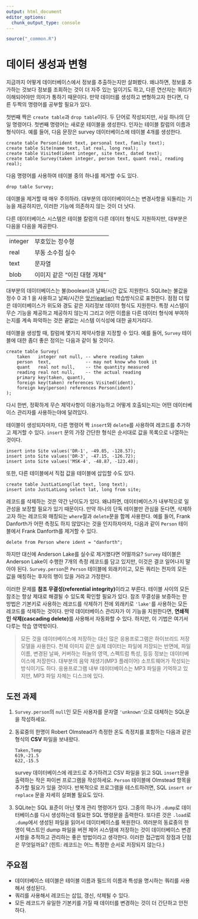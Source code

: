 ```yaml
---
output: html_document
editor_options: 
  chunk_output_type: console
---
```


```r
source("_common.R")
```


# 데이터 생성과 변형 {#database-data-create}

지금까지 어떻게 데이터베이스에서 정보를 추출하는지만 살펴봤다.
왜냐하면, 정보를 추가하는 것보다 정보를 조회하는 것이 더 자주 있는 일이기도 하고, 다른 연산자는 쿼리가 이해되어야만 의미가 통하기 때문이다.
만약 데이터를 생성하고 변형하고자 한다면, 다른 두짝의 명령어를 공부할 필요가 있다.

첫번째 짝은 `create table`과 `drop table`이다.
두 단어로 작성되지만, 사실 하나의 단일 명령어다.
첫번째 명령어는 새로운 테이블을 생성한다. 인자는 테이블 칼럼의 이름과 형식이다.
예를 들어, 다음 문장은 survey 데이터베이스에 테이블 4개를 생성한다.

```
create table Person(ident text, personal text, family text);
create table Site(name text, lat real, long real);
create table Visited(ident integer, site text, dated text);
create table Survey(taken integer, person text, quant real, reading real);
```

다음 명령어를 사용하여 테이블 중의 하나를 제거할 수도 있다.

```
drop table Survey;
```

데이블을 제거할 때 매우 주의하라. 대부분의 데이터베이이스는 변경사항을 되돌리는 기능을 제공하지만, 이러한 기능에 의존하지 않는 것이 더 낫다.

다른 데이터베이스 시스템은 테이블 칼럼의 다른 데이터 형식도 지원하지만,
대부분은 다음을 다음을 제공한다.

<table>
  <tr> <td>integer</td> <td>부호있는 정수형</td> </tr>
  <tr> <td>real</td> <td>부동 소수점 실수</td> </tr>
  <tr> <td>text</td> <td>문자열</td> </tr>
  <tr> <td>blob</td> <td>이미지 같은 "이진 대형 개체"</td> </tr>
</table>

대부분의 데이터베이스는 불(boolean)과 날짜/시간 값도 지원한다.
SQLite는 불값을 정수 0 과 1 을 사용하고 날짜/시간은 [앞선(earlier)](#a:dates) 학습방식으로 표현한다. 
점점 더 많은 데이터베이스가 위도와 경도 같은 지리정보 데이터 형식도 지원한다.
특정 시스템이 무슨 기능을 제공하고 제공하지 않는지 그리고 어떤 이름을 다른 데이터 형식에 
부여하는지를 계속 파악하는 것은 끝없는 시스템 이식성에 대한 골치거리다.

테이블을 생성할 때, 칼럼에 몇가지 제약사항을 지정할 수 있다.
예를 들어, `Survey` 테이블에 대한 좀더 좋은 정의는 다음과 같이 될 것이다.

```
create table Survey(
    taken   integer not null, -- where reading taken
    person  text,             -- may not know who took it
    quant   real not null,    -- the quantity measured
    reading real not null,    -- the actual reading
    primary key(taken, quant),
    foreign key(taken) references Visited(ident),
    foreign key(person) references Person(ident)
);
```

다시 한번, 정확하게 무슨 제약사항이 이용가능하고 어떻게 호출되는지는 어떤 데이터베이스 관리자를 사용하는야에 달려있다.
  
테이블이 생성되자마자, 다른 명령어 짝 `insert`와 `delete`를 사용하여 레코드를 추가하고 제거할 수 있다.
`insert` 문의 가장 간단한 형식은 순서대로 값을 목록으로 나열하는 것이다.

```
insert into Site values('DR-1', -49.85, -128.57);
insert into Site values('DR-3', -47.15, -126.72);
insert into Site values('MSK-4', -48.87, -123.40);
```

또한, 다른 테이블에서 직접 값을 테이블에 삽입할 수도 있다.

```
create table JustLatLong(lat text, long text);
insert into JustLatLong select lat, long from site;
```

레코드를 삭제하는 것은 약간 난이도가 있다.
왜냐하면, 데이터베이스가 내부적으로 일관성을 보장할 필요가 있기 때문이다.
만약 하나의 단독 테이블만 관심을 둔다면, 삭제하고자 하는 레코드와 매칭되는 
`where`절과 `delete`문을 함께 사용한다.
예를 들어, Frank Danforth가 어떤 측정도 하지 않았다는 것을 인지하자마자,
다음과 같이 `Person` 테이블에서 Frank Danforth를 제거할 수 있다.

```
delete from Person where ident = "danforth";
```

하지만 대신에 Anderson Lake를 실수로 제거했다면 어떨까요?
`Survey` 테이블은 Anderson Lake이 수행한 7개의 측정 레코드를 담고 있지만,
이것은 결코 일어나지 말아야 된다.
`Survey.person`은 `Person` 테이블에 외래키이고,
모든 쿼리는  전자의 모든 값을 매칭하는 후자의 행이 있을 거라고 가정한다.

이러한 문제를 **참조 무결성(referential integrity)**이라고 부른다. 테이블 사이의 모든 참조는 항상 제대로 해결될 수 있도록 확인할 필요가 있다.
참조 무결성을 보증하는 한 방법은 기본키로 사용하는 레코드를 삭제하기 전에 외래키로 
`'lake'`를 사용하는 모든 레코드를 삭제하는 것이다.
만약 데이터베이스 관리자가 이 기능을 지원한다면, 
**연쇄적인 삭제(cascading delete)**를 사용해서 자동화할 수 있다.
하지만, 이 기법은 여기서 다루는 학습 영역밖이다.

> 모든 것을 데이터베이스에 저장하는 대신 많은 응용프로그램은 
> 하이브리드 저장 모델을 사용한다.
> 천체 이미지 같은 실제 데이터는 파일에 저장되는 반면에, 파일 이름, 변경된 날짜,
> 커버하는 하늘의 영역, 스펙트럼 특성, 등등 정보는 데이터베이스에 저장한다.
> 대부분의 음악 재생기(MP3 플레이어) 소프트웨어가 작성되는 방식이기도 하다.
> 응용프로그램 내부 데이터베이스는 MP3 파일을 기억하고 있지만, MP3 파일 자체는 디스크에 있다.


## 도전 과제 {#db-database-create-challenge}

1.  `Survey.person`의 `null`인 모든 사용자를 문자열 `'unknown'`으로 대체하는 SQL문을 작성하세요.

2.  동료중의 한명이 Robert Olmstead가 측정한 온도 측정치를 포함하는 다음과 같은 형식의
    **CSV** 파일을 보내왔다.

    ```
    Taken,Temp
    619,-21.5
    622,-15.5
    ```
    
    survey 데이터베이스에 레코드로 추가하려고 CSV 파일을 읽고 SQL `insert`문을 출력하는 
    작은 파이썬 프로그램을 작성하세요.
    `Person` 테이블에 Olmstead 항목을 추가할 필요가 있을 것이다.
    반복적으로 프로그램을 테스트하려면, SQL `insert or replace` 문을 자세히 살펴볼 필요도 있다.
    
3.  SQLite는 SQL 표준이 아닌 몇개 관리 명령어가 있다.
    그중의 하나가 `.dump`로 데이터베이스를 다시 생성하는데 필요한 SQL 명령문을 출력한다.
    또다른 것은 `.load`로 `.dump`에서 생성된 파일을 읽어서 데이터베이스를 복원한다.
    여러분의 동료중의 한명이 텍스트인 dump 파일을 버젼 제어 시스템에 저장하는 것이
    데이터베이스 변경사항을 추적하고 관리하는 좋은 방법이라고 생각한다.
    이러한 접근법의 장점과 단점은 무엇일까요? (힌트: 레코드는 어느 특정한 순서로 저장되지 않는다.)


## 주요점 {#db-database-create-points}

*   데이터베이스 테이블은 테이블 이름과 필드의 이름과 특성을 명시하는 쿼리를 사용해서 생성된다.
*   쿼리를 사용해서 레코드는 삽입, 갱신, 삭제될 수 있다.
*   모든 레코드가 유일한 기본키를 가질 때 데이터를 변경하는 것이 더 간단하고 안전하다.


